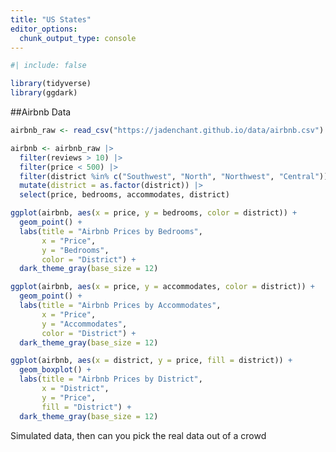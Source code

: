 ```yaml
---
title: "US States"
editor_options: 
  chunk_output_type: console
---
```



```r
#| include: false

library(tidyverse)
library(ggdark)
```


##Airbnb Data
```r
airbnb_raw <- read_csv("https://jadenchant.github.io/data/airbnb.csv")

airbnb <- airbnb_raw |>
  filter(reviews > 10) |>
  filter(price < 500) |>
  filter(district %in% c("Southwest", "North", "Northwest", "Central")) |>
  mutate(district = as.factor(district)) |>
  select(price, bedrooms, accommodates, district)
```


```r
ggplot(airbnb, aes(x = price, y = bedrooms, color = district)) +
  geom_point() +
  labs(title = "Airbnb Prices by Bedrooms",
       x = "Price",
       y = "Bedrooms",
       color = "District") +
  dark_theme_gray(base_size = 12)

ggplot(airbnb, aes(x = price, y = accommodates, color = district)) +
  geom_point() +
  labs(title = "Airbnb Prices by Accommodates",
       x = "Price",
       y = "Accommodates",
       color = "District") +
  dark_theme_gray(base_size = 12)

ggplot(airbnb, aes(x = district, y = price, fill = district)) +
  geom_boxplot() +
  labs(title = "Airbnb Prices by District",
       x = "District",
       y = "Price",
       fill = "District") +
  dark_theme_gray(base_size = 12)
```

Simulated data, then can you pick the real data out of a crowd






